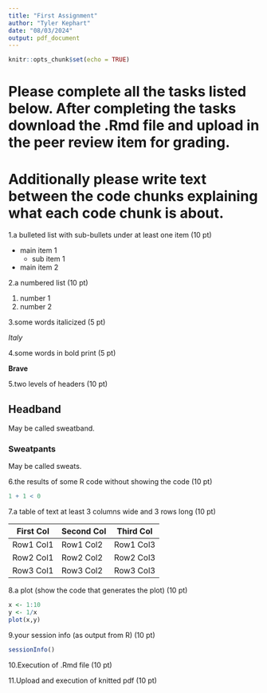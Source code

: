 ```yaml
---
title: "First Assignment"
author: "Tyler Kephart"
date: "08/03/2024"
output: pdf_document
---
```


```r
knitr::opts_chunk$set(echo = TRUE)
```

# Please complete all the tasks listed below. After completing the tasks download the .Rmd file and upload in the peer review item for grading.

# Additionally please write text between the code chunks explaining what each code chunk is about.

1.a bulleted list with sub-bullets under at least one item (10 pt)

* main item 1
  + sub item 1
* main item 2

2.a numbered list (10 pt)

1. number 1
2. number 2

3.some words italicized (5 pt)

*Italy*

4.some words in bold print (5 pt)

**Brave**

5.two levels of headers (10 pt)

## Headband

May be called sweatband.

### Sweatpants

May be called sweats.

6.the results of some R code without showing the code (10 pt)

```r
1 + 1 < 0
```

7.a table of text at least 3 columns wide and 3 rows long (10 pt)

| First Col | Second Col | Third Col |
|-----------|------------|-----------|
| Row1 Col1 | Row1 Col2  | Row1 Col3 |
| Row2 Col1 | Row2 Col2  | Row2 Col3 |
| Row3 Col1 | Row3 Col2  | Row3 Col3 |

8.a plot (show the code that generates the plot) (10 pt)

```r
x <- 1:10
y <- 1/x
plot(x,y)
```

9.your session info (as output from R) (10 pt)

```r
sessionInfo()
```

10.Execution of .Rmd file (10 pt)

11.Upload and execution of knitted pdf (10 pt)

